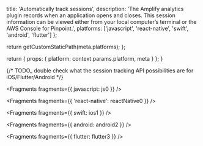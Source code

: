 
  title: 'Automatically track sessions',
  description:
    'The Amplify analytics plugin records when an application opens and closes. This session information can be viewed either from your local computer’s terminal or the AWS Console for Pinpoint.',
  platforms: ['javascript', 'react-native', 'swift', 'android', 'flutter']
};

  return getCustomStaticPath(meta.platforms);
};

  return {
    props: {
      platform: context.params.platform,
      meta
    }
  };
}

{/* TODO_ double check what the session tracking API possibilities are for iOS/Flutter/Android */}


<Fragments fragments={{ javascript: js0 }} />


<Fragments fragments={{ 'react-native': reactNative0 }} />


<Fragments fragments={{ swift: ios1 }} />


<Fragments fragments={{ android: android2 }} />


<Fragments fragments={{ flutter: flutter3 }} />
